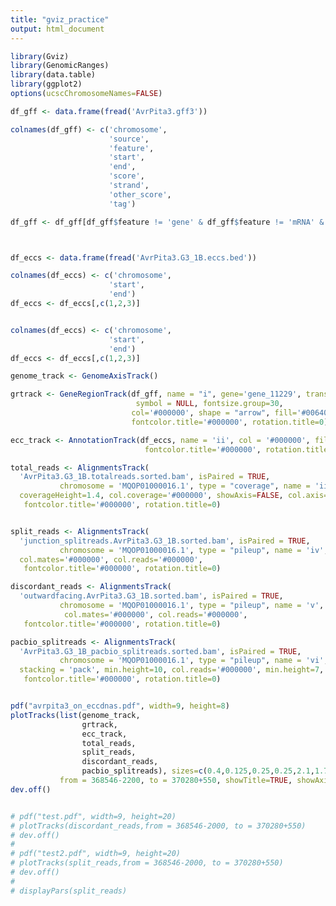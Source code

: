 ```yaml
---
title: "gviz_practice"
output: html_document
---
```



```r

library(Gviz)
library(GenomicRanges)
library(data.table)
library(ggplot2)
options(ucscChromosomeNames=FALSE)


```

```r

df_gff <- data.frame(fread('AvrPita3.gff3'))

colnames(df_gff) <- c('chromosome',
                      'source',
                      'feature',
                      'start',
                      'end',
                      'score',
                      'strand',
                      'other_score',
                      'tag')

df_gff <- df_gff[df_gff$feature != 'gene' & df_gff$feature != 'mRNA' & df_gff$feature != 'CDS',]



df_eccs <- data.frame(fread('AvrPita3.G3_1B.eccs.bed'))

colnames(df_eccs) <- c('chromosome',
                      'start',
                      'end')
df_eccs <- df_eccs[,c(1,2,3)]


colnames(df_eccs) <- c('chromosome',
                      'start',
                      'end')
df_eccs <- df_eccs[,c(1,2,3)]

genome_track <- GenomeAxisTrack()

grtrack <- GeneRegionTrack(df_gff, name = "i", gene='gene_11229', transcript='gene_11229.t1',
                            symbol = NULL, fontsize.group=30, 
                           col='#000000', shape = "arrow", fill='#006400', fontcolor.group="#000000",
                           fontcolor.title='#000000', rotation.title=0)

ecc_track <- AnnotationTrack(df_eccs, name = 'ii', col = '#000000', fill='#000000', min.height=3, max.height=3,
                              fontcolor.title='#000000', rotation.title=0)

total_reads <- AlignmentsTrack(
  'AvrPita3.G3_1B.totalreads.sorted.bam', isPaired = TRUE,
           chromosome = 'MQOP01000016.1', type = "coverage", name = 'iii',
  coverageHeight=1.4, col.coverage='#000000', showAxis=FALSE, col.axis='transparent',
   fontcolor.title='#000000', rotation.title=0)


split_reads <- AlignmentsTrack(
  'junction_splitreads.AvrPita3.G3_1B.sorted.bam', isPaired = TRUE,
           chromosome = 'MQOP01000016.1', type = "pileup", name = 'iv', lty.mates = 2, fill.reads='#F8766D', min.height=3.5, max.height=3.5,
  col.mates='#000000', col.reads='#000000',
   fontcolor.title='#000000', rotation.title=0)

discordant_reads <- AlignmentsTrack(
  'outwardfacing.AvrPita3.G3_1B.sorted.bam', isPaired = TRUE,
           chromosome = 'MQOP01000016.1', type = "pileup", name = 'v', fill.reads='#00BFC4', min.height=3.5, max.height=3.5,
            col.mates='#000000', col.reads='#000000',
   fontcolor.title='#000000', rotation.title=0)

pacbio_splitreads <- AlignmentsTrack(
  'AvrPita3.G3_1B_pacbio_splitreads.sorted.bam', isPaired = TRUE,
           chromosome = 'MQOP01000016.1', type = "pileup", name = 'vi',
  stacking = 'pack', min.height=10, col.reads='#000000', min.height=7, max.height=7,
   fontcolor.title='#000000', rotation.title=0)


pdf("avrpita3_on_eccdnas.pdf", width=9, height=8)
plotTracks(list(genome_track,
                grtrack,
                ecc_track,
                total_reads,
                split_reads,
                discordant_reads,
                pacbio_splitreads), sizes=c(0.4,0.125,0.25,0.25,2.1,1.75,0.3),
           from = 368546-2200, to = 370280+550, showTitle=TRUE, showAxis=FALSE)
dev.off()


# pdf("test.pdf", width=9, height=20)
# plotTracks(discordant_reads,from = 368546-2000, to = 370280+550)
# dev.off()
# 
# pdf("test2.pdf", width=9, height=20)
# plotTracks(split_reads,from = 368546-2000, to = 370280+550)
# dev.off()
# 
# displayPars(split_reads)

```

